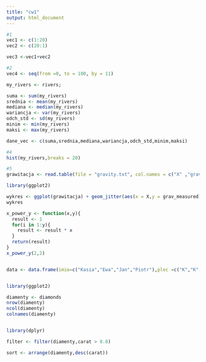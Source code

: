 ---
title: "cw1"
output: html_document
---

```{r}
#1
vec1 <- c(1:20)
vec2 <- c(20:1)

vec3 <-vec1+vec2

```

```{r}
#2
vec4 <- seq(from =0, to = 100, by = 11)


```

```{r}
my_rivers <- rivers;

suma <- sum(my_rivers)
srednia <- mean(my_rivers)
mediana <- median(my_rivers)
wariancja <- var(my_rivers)
odch_std <- sd(my_rivers)
minim <- min(my_rivers)
maksi <- max(my_rivers)

dane_vec <- c(suma,srednia,mediana,wariancja,odch_std,minim,maksi)


```


```{r}
#4
hist(my_rivers,breaks = 20)

```

```{r}
#5
grawitacja <- read.table(file = "gravity.txt", col.names = c("X" ,"grav_modeled", "grav_measured"))

library(ggplot2)

wykres <- ggplot(grawitacja) + geom_jitter(aes(x = X,y = grav_measured),size=2, shape=23,color = "blue") + geom_point(aes(x = X,y = grav_modeled),size = 2,color = "red") +labs(x="X[m]",y="gravity[mGal]")
wykres


```
```{r}

x_power_y <- function(x,y){
  result <- 1
  for(i in 1:y){
    result <- result * x
  }
  return(result)
}
x_power_y(2,2)



```

```{r}

data <- data.frame(imie=c("Kasia","Ewa","Jan","Piotr"),plec =c("K","K","M","M"),kierunek=c("GF","GIN","INF","GF"),rok = c(3,1,2,4))



```

```{r}
library(ggplot2)

diamenty <- diamonds
nrow(diamenty)
ncol(diamenty)
colnames(diamenty)



```

```{r}

library(dplyr)

filter <- filter(diamenty,carat > 0.8)

sort <- arrange(diamenty,desc(carat))

```


